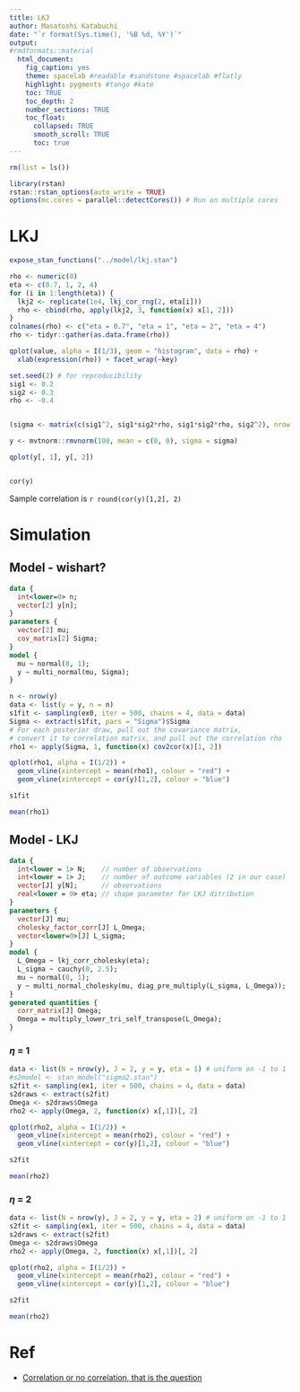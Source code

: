 ```yaml
---
title: LKJ
author: Masatoshi Katabuchi
date: "`r format(Sys.time(), '%B %d, %Y')`"
output:
#rmdformats::material
  html_document:
    fig_caption: yes
    theme: spacelab #readable #sandstone #spacelab #flatly
    highlight: pygments #tango #kate
    toc: TRUE
    toc_depth: 2
    number_sections: TRUE
    toc_float:
      collapsed: TRUE
      smooth_scroll: TRUE
      toc: true
---
```


```r
rm(list = ls())
```

```r
library(rstan)
rstan::rstan_options(auto_write = TRUE)
options(mc.cores = parallel::detectCores()) # Run on multiple cores

```

# LKJ

```r

expose_stan_functions("../model/lkj.stan")

rho <- numeric(0)
eta <- c(0.7, 1, 2, 4)
for (i in 1:length(eta)) {
  lkj2 <- replicate(1e4, lkj_cor_rng(2, eta[i]))
  rho <- cbind(rho, apply(lkj2, 3, function(x) x[1, 2]))
}
colnames(rho) <- c("eta = 0.7", "eta = 1", "eta = 2", "eta = 4")
rho <- tidyr::gather(as.data.frame(rho))

qplot(value, alpha = I(1/3), geom = "histogram", data = rho) +
  xlab(expression(rho)) + facet_wrap(~key)

```

```r

set.seed(2) # for reproducibility
sig1 <- 0.2
sig2 <- 0.3
rho <- -0.4


(sigma <- matrix(c(sig1^2, sig1*sig2*rho, sig1*sig2*rho, sig2^2), nrow = 2))

y <- mvtnorm::rmvnorm(100, mean = c(0, 0), sigma = sigma)

qplot(y[, 1], y[, 2])


cor(y)

```

Sample correlation is `r round(cor(y)[1,2], 2)`

# Simulation

## Model - wishart?

```stan
data {
  int<lower=0> n;
  vector[2] y[n];
}
parameters {
  vector[2] mu;
  cov_matrix[2] Sigma;
}
model {
  mu ~ normal(0, 1);
  y ~ multi_normal(mu, Sigma);
}
```

```r
n <- nrow(y)
data <- list(y = y, n = n)
s1fit <- sampling(ex0, iter = 500, chains = 4, data = data)
Sigma <- extract(s1fit, pars = "Sigma")$Sigma
# For each posterior draw, pull out the covariance matrix,
# convert it to correlation matrix, and pull out the correlation rho
rho1 <- apply(Sigma, 1, function(x) cov2cor(x)[1, 2])

qplot(rho1, alpha = I(1/2)) +
  geom_vline(xintercept = mean(rho1), colour = "red") +
  geom_vline(xintercept = cor(y)[1,2], colour = "blue")

s1fit

mean(rho1)
```


## Model - LKJ

```stan
data {
  int<lower = 1> N;    // number of observations
  int<lower = 1> J;    // number of outcome variables (2 in our case)
  vector[J] y[N];      // observations
  real<lower = 0> eta; // shape parameter for LKJ ditribution
}
parameters {
  vector[J] mu;
  cholesky_factor_corr[J] L_Omega;
  vector<lower=0>[J] L_sigma;
}
model {
  L_Omega ~ lkj_corr_cholesky(eta);
  L_sigma ~ cauchy(0, 2.5);
  mu ~ normal(0, 1);
  y ~ multi_normal_cholesky(mu, diag_pre_multiply(L_sigma, L_Omega));
}
generated quantities {
  corr_matrix[J] Omega;
  Omega = multiply_lower_tri_self_transpose(L_Omega);
}
```



### $\eta$ = 1

```r

data <- list(N = nrow(y), J = 2, y = y, eta = 1) # uniform on -1 to 1
#s2model <- stan_model("sigma2.stan")
s2fit <- sampling(ex1, iter = 500, chains = 4, data = data)
s2draws <- extract(s2fit)
Omega <- s2draws$Omega
rho2 <- apply(Omega, 2, function(x) x[,1])[, 2]

qplot(rho2, alpha = I(1/2)) +
  geom_vline(xintercept = mean(rho2), colour = "red") +
  geom_vline(xintercept = cor(y)[1,2], colour = "blue")

s2fit

mean(rho2)

```

### $\eta$ = 2

```r

data <- list(N = nrow(y), J = 2, y = y, eta = 2) # uniform on -1 to 1
s2fit <- sampling(ex1, iter = 500, chains = 4, data = data)
s2draws <- extract(s2fit)
Omega <- s2draws$Omega
rho2 <- apply(Omega, 2, function(x) x[,1])[, 2]

qplot(rho2, alpha = I(1/2)) +
  geom_vline(xintercept = mean(rho2), colour = "red") +
  geom_vline(xintercept = cor(y)[1,2], colour = "blue")

s2fit

mean(rho2)
```

# Ref

- [Correlation or no correlation, that is the question](https://www.generable.com/blog/2018/02/correlation-or-no-correlation-that-is-the-question/)

